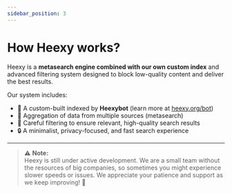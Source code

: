 ---
sidebar_position: 3
---

# How Heexy works?

Heexy is a **metasearch engine combined with our own custom index** and advanced filtering system designed to block low-quality content and deliver the best results.

Our system includes:

- 🤖 A custom-built indexed by **Heexybot** (learn more at [heexy.org/bot](https://heexy.org/bot))  
- 🔄 Aggregation of data from multiple sources (metasearch)  
- 🧹 Careful filtering to ensure relevant, high-quality search results  
- 🔒 A minimalist, privacy-focused, and fast search experience  

---

> ⚠️ **Note:**  
> Heexy is still under active development. We are a small team without the resources of big companies, so sometimes you might experience slower speeds or issues. We appreciate your patience and support as we keep improving! 🚀